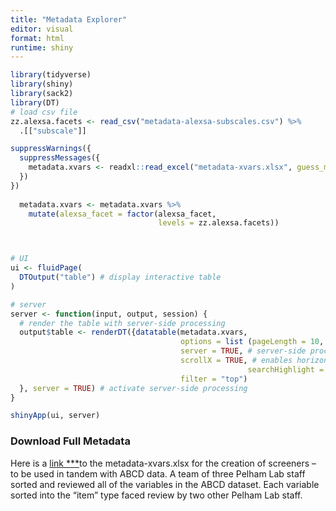```yaml
---
title: "Metadata Explorer"
editor: visual
format: html
runtime: shiny
---
```


```r
library(tidyverse)
library(shiny)
library(sack2)
library(DT)
# load csv file
zz.alexsa.facets <- read_csv("metadata-alexsa-subscales.csv") %>%
  .[["subscale"]]

suppressWarnings({
  suppressMessages({
    metadata.xvars <- readxl::read_excel("metadata-xvars.xlsx", guess_max = 1e6, col_types = "text")
  })
})
  
  metadata.xvars <- metadata.xvars %>% 
    mutate(alexsa_facet = factor(alexsa_facet,
                                 levels = zz.alexsa.facets))



# UI
ui <- fluidPage(
  DTOutput("table") # display interactive table
)

# server
server <- function(input, output, session) {
  # render the table with server-side processing
  output$table <- renderDT({datatable(metadata.xvars,
                                      options = list (pageLength = 10,
                                      server = TRUE, # server-side processing
                                      scrollX = TRUE, # enables horizontal scrolling
                                                     searchHighlight = TRUE),
                                      filter = "top")
  }, server = TRUE) # activate server-side processing
}

shinyApp(ui, server)
```

### Download Full Metadata

Here is a [link \*\*\*](https://www.w3.org/WAI/ER/tests/xhtml/testfiles/resources/pdf/dummy.pdf)to the metadata-xvars.xlsx for the creation of screeners – to be used in tandem with ABCD data. A team of three Pelham Lab staff sorted and reviewed all of the variables in the ABCD dataset. Each variable sorted into the "item" type faced review by two other Pelham Lab staff.
